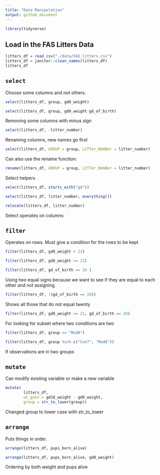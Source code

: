 ```yaml
---
title: "Data Manipulation"
output: github_document
---
```


```r
library(tidyverse)
```

## Load in the FAS Litters Data

```r
litters_df = read_csv("./data/FAS_litters.csv")
litters_df = janitor::clean_names(litters_df)
litters_df
```

## `select` 

Choose some columns and not others. 

```r
select(litters_df, group, gd0_weight)
```

```r
select(litters_df, group, gd0_weight:gd_of_birth)
```

Removing some columns with minus sign

```r
select(litters_df, -litter_number)
```

Renaming columns, new names go first 

```r
select(litters_df, GROUP = group, LITTer_NUmBer = litter_number)
```

Can also use the rename function: 

```r
rename(litters_df, GROUP = group, LITTer_NUmBer = litter_number)
```

Select helpers

```r
select(litters_df, starts_with("gd"))
```

```r
select(litters_df, litter_number, everything())
```

```r
relocate(litters_df, litter_number)
```

Select operates on columns

## `filter`

Operates on rows. Must give a condition for the rows to be kept 

```r
filter(litters_df, gd0_weight < 22)
```

```r
filter(litters_df, gd0_weight >= 22)
```

```r
filter(litters_df, gd_of_birth == 20 )
```
 Using two equal signs because we want to see if they are equal to each other and not assigning 

```r
filter(litters_df, !(gd_of_birth == 20))
```
Shows all those that do not equal twenty 

```r
filter(litters_df, gd0_weight >= 22, gd_of_birth == 20)
```
For looking for subset where two conditions are two 

```r
filter(litters_df, group == "Mod8")
```

```r
filter(litters_df, group %in% c("Con7", "Mod8"))
```
If observations are in two groups

## `mutate`

Can modify existing variable or make a new variable

```r
mutate(
        litters_df, 
        wt_gain = gd18_weight - gd0_weight,
        group = str_to_lower(group))
```
Changed group to lower case with str_to_lower

## `arrange`

Puts things in order. 

```r
arrange(litters_df, pups_born_alive)
```

```r
arrange(litters_df, pups_born_alive, gd0_weight)
```
Ordering by both weight and pups alive 















